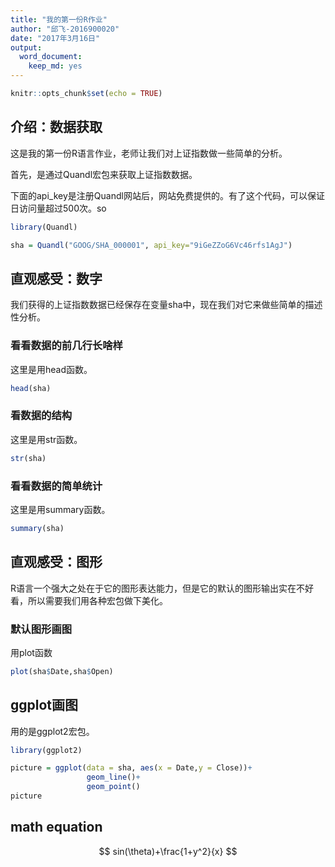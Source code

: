 ```yaml
---
title: "我的第一份R作业"
author: "邱飞-2016900020"
date: "2017年3月16日"
output: 
  word_document: 
    keep_md: yes
---
```


```r
knitr::opts_chunk$set(echo = TRUE)
```

## 介绍：数据获取

这是我的第一份R语言作业，老师让我们对上证指数做一些简单的分析。

首先，是通过Quandl宏包来获取上证指数数据。

下面的api_key是注册Quandl网站后，网站免费提供的。有了这个代码，可以保证日访问量超过500次。so

```r

library(Quandl)

sha = Quandl("GOOG/SHA_000001", api_key="9iGeZZoG6Vc46rfs1AgJ")

```


## 直观感受：数字

我们获得的上证指数数据已经保存在变量sha中，现在我们对它来做些简单的描述性分析。

### 看看数据的前几行长啥样

这里是用head函数。

```r
head(sha)
```

### 看数据的结构

这里是用str函数。

```r
str(sha)
```

### 看看数据的简单统计

 这里是用summary函数。
 
 
```r
summary(sha)
```


## 直观感受：图形

R语言一个强大之处在于它的图形表达能力，但是它的默认的图形输出实在不好看，所以需要我们用各种宏包做下美化。

### 默认图形画图
用plot函数

```r
plot(sha$Date,sha$Open)
```

## ggplot画图

用的是ggplot2宏包。

```r
library(ggplot2)

picture = ggplot(data = sha, aes(x = Date,y = Close))+
                 geom_line()+
                 geom_point()
picture

```

## math equation

$$ sin(\theta)+\frac{1+y^2}{x} $$
